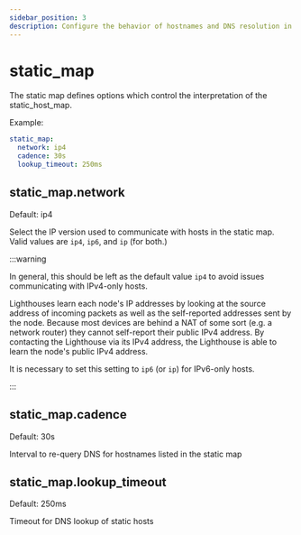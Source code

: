 ```yaml
---
sidebar_position: 3
description: Configure the behavior of hostnames and DNS resolution in the static_host_map.
---
```



# static_map

The static map defines options which control the interpretation of the static_host_map.

Example:

```yml
static_map:
  network: ip4
  cadence: 30s
  lookup_timeout: 250ms
```

## static_map.network

<Pill className="mb-24">Default: ip4</Pill>

Select the IP version used to communicate with hosts in the static map. Valid values are `ip4`, `ip6`, and `ip` (for
both.)

:::warning

In general, this should be left as the default value `ip4` to avoid issues communicating with IPv4-only hosts.

Lighthouses learn each node's IP addresses by looking at the source address of incoming packets as well as the
self-reported addresses sent by the node. Because most devices are behind a NAT of some sort (e.g. a network router)
they cannot self-report their public IPv4 address. By contacting the Lighthouse via its IPv4 address, the Lighthouse is
able to learn the node's public IPv4 address.

It is necessary to set this setting to `ip6` (or `ip`) for IPv6-only hosts.

:::

## static_map.cadence

<Pill className="mb-24">Default: 30s</Pill>

Interval to re-query DNS for hostnames listed in the static map

## static_map.lookup_timeout

<Pill className="mb-24">Default: 250ms</Pill>

Timeout for DNS lookup of static hosts
